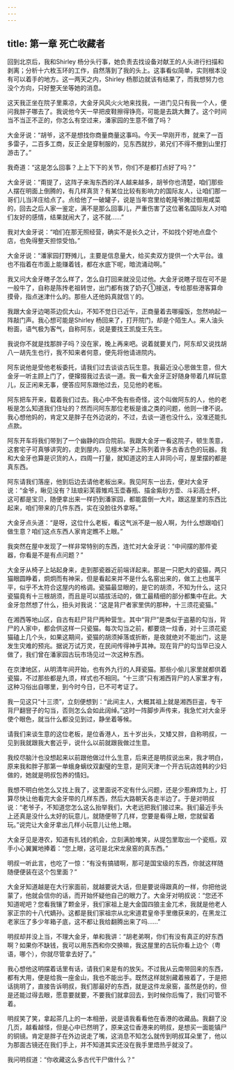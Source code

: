 ```yaml
---
---
---
```

title: 第一章 死亡收藏者
---




回到北京后，我和Shirley 杨分头行事，她负责去找设备对献王的人头进行扫描和剥离；分析十六枚玉环的工作，自然落到了我的头上。这事看似简单，实则根本没有可以着手的地方。这一两天之内，Shirley 杨那边就该有结果了，而我想努力也没个方向，只好整天坐等她的消息。

这天我正坐在院子里乘凉，大金牙风风火火地来找我，一进门见只有我一个人，便问我胖子哪去了。我说他今天一早把皮鞋擦得铮亮，可能是去跳大舞了。这个时间当不当正不正的，你怎么有空过来，潘家园的生意不做了吗？

大金牙说：“胡爷，这不是想找你商量商量这事吗。今天一早刚开市，就来了一百多雷子，二百多工商，反正全是穿制服的，见东西就抄，弟兄们不得不撤到山里打游击了。”

我奇道：“这是怎么回事？上上下下的关节，你们不是都打点好了吗？”

大金牙说：“甭提了，这阵子来淘东西的洋人越来越多，胡爷你也清楚，咱们那些人摆在明面上倒腾的，有几样真货？有某位比较有影响力的国际友人，让咱们那一哥们儿当洋庄给点了。点给他了一破罐子，说是当年宫里给乾隆爷腌过御用咸菜的，回去之后人家一鉴定，满不是那么回事儿，严重伤害了这位著名国际友人对咱们友好的感情，结果就闹大了，这不就……”

我对大金牙说：“咱们在那无照经营，确实不是长久之计，不如找个好地点盘个店，也免得整天担惊受怕。”

大金牙说：“潘家园打野摊儿，主要是信息量大，给买卖双方提供一个大平台。谁也不指着在市面上能赚着钱，都在水底下呢，暗流涌动啊。”

我又问大金牙瞎子怎么样了，怎么自打回来就没见过他。大金牙说瞎子现在可不是一般牛了，自称是陈抟老祖转世，出门都有拨了奶子①接送，专给那些港客算命摸骨，指点迷津什么的。那些人还他妈真就信丫的。

我跟大金牙边喝茶边侃大山，不知不觉日已近午，正商量着去哪撮饭，忽然响起一阵敲门声。我心想可能是Shirley 杨回来了，打开院门，却是个陌生人。来人油头粉面，语气极为客气，自称阿东，说是要找王凯旋王先生。

我说你不就是找那胖子吗？没在家，晚上再来吧。说着就要关门，阿东却又说找胡八一胡先生也行，我不知来者何意，便先将他请进院内。

阿东说他是受他老板委托，请我们过去谈谈古玩生意。我最近没心思做生意，但大金牙一听主顾上门了，便撺掇我过去谈一道。我一看大金牙正好随身带着几样玩意儿，反正闲来无事，便答应阿东跟他过去，见见他的老板。

阿东把车开来，载着我们过去。我心中不免有些奇怪，这个叫做阿东的人，他的老板是怎么知道我们住址的？然而问阿东那位老板是谁之类的问题，他则一律不说。我心想他妈的，肯定又是胖子在外边说的，不过，去谈一道也没什么，没准还能扎点款。

阿东开车将我们带到了一个幽静的四合院前。我跟大金牙一看这院子，顿生羡意，这套宅子可真够讲究的，走到屋内，见檀木架子上陈列着许多古香古色的玩器。我和大金牙也算是识货的人，四周一打量，就知道这的主人非同小可，屋里摆的都是真东西。

阿东请我们落座，他到后边去请他老板出来。我见阿东一出去，便对大金牙说：“金爷，瞅见没有？珐琅彩芙蓉雉鸡玉壶春瓶、描金紫砂方壶、斗彩高士杯，这可都是宝贝，随便拿出来一样扔到潘家园，都能震倒一大片。跟这屋里的东西比起来，咱们带来的几件东西，实在没脸往外拿呀。”

大金牙点头道：“是呀，这位什么老板，看这气派不是一般人啊，为什么想跟咱们做生意？咱们这点东西人家肯定瞧不上眼。”

我突然在屋中发现了一样非常特别的东西，连忙对大金牙说：“中间摆的那件瓷器，你看是不是有点问题？”

大金牙从椅子上站起身来，走到那瓷器近前端详起来。那是一只肥大的瓷猫，两只猫眼圆睁着，炯炯而有神采，但是看起来并不是什么名窑出来的，做工上也属平平，似乎不太符合这屋内的格调。瓷猫最显眼的，是它的胡须，不知为什么，这只瓷猫竟有十三根胡须，而且是可以插拔活动的，做工最精细的部分都集中在此。大金牙忽然想了什么，扭头对我说：“这是背尸者家里供的那种，十三须花瓷猫。”

在湘西等地山区，自古有赶尸背尸两种营生。其中“背尸”是类似于盗墓的勾当，背尸的人家中，都会供这样一只瓷猫。每次勾当之前，都要烧一炷香，对十三须花瓷猫磕上几个头，如果这期间，瓷猫的胡须掉落或折断，是夜就绝对不能出门，这是发生灾难的预兆。据说万试万灵，在民间传得神乎其神。现在背尸的勾当早已没人做了，我们曾在潘家园古玩市场见过一次这种东西。

在京津地区，从明清年间开始，也有外九行的人拜瓷猫。那些小偷儿家里就都供着瓷猫，不过那些都是九须，样式也不相同。“十三须”只有湘西背尸的人家里才有，这种习俗出自哪里，到今时今日，已不可考证了。

我一见这只“十三须”，立刻便想到：“此间主人，大概其祖上就是湘西巨盗，专干背尸翻窨子的勾当，否则怎么会如此阔绰。”这时一阵脚步声传来，我急忙对大金牙使个眼色，就当什么都没见到过，静坐着等候。

请我们来谈生意的这位老板，是位香港人，五十岁出头，又矮又胖，自称明叔，一见到我就跟我大套近乎，说什么以前就跟我做过生意。

我绞尽脑汁也没想起来以前跟他做过什么生意，后来还是明叔说出来，我才明白，原来我和胖子那第一单蛾身螭纹双劙璧的生意，是同天津一个开古玩店姓韩的少妇做的，她就是明叔包养的情妇。

我想不明白他怎么又找上我了，这里面说不定有什么问题，还是少惹麻烦为上，打算尽快让他看完大金牙带的几样东西，然后大路朝天各走半边了。于是对明叔说：“老爷子，不知道您怎么这么抬举我们，大老远把我们接过来。我们最近手头上还真是没什么太好的玩意儿，就随便带了几样，您要是看得上眼，您就留着玩。”说完让大金牙拿出几样小玩意儿让他上眼。

大金牙见是港农，知道有扎钱的机会，立刻满脸堆笑，从提包里取出一个瓷瓶，双手小心翼翼地捧着：“您上眼，这可是北宋龙泉窑的真东西。”

明叔一听此言，也吃了一惊：“有没有搞错啊，那可是国宝级的东西，你就这样随随便便装在这个包里面？”

大金牙知道越是在大行家面前，就越要说大话，但是要说得跟真的一样，你把他说蒙了，他就会信你的话，而开始怀疑他自己的眼力了。大金牙对明叔说：“您还不知道呢吧？您看我镶了颗金牙，我们家祖上是大金国四狼主金兀术，我就是他老人家正宗的十八代嫡孙。这都是我们家祖宗从北宋道君皇帝手里缴获来的，在黑龙江老家压了多少年箱子底，这不都让我给翻腾出来了吗……”

明叔却并没上当，不理大金牙，单和我讲：“胡老弟啊，你们有没有真正的好东西啊？如果你不缺钱，我可以用东西和你交换嘛，我这屋里的古玩你看上边个（粤语，哪个），你就尽管拿去好了。”

我心想他这明摆着话里有话，请我们来是有的放矢。不过我从云南带回来的东西，都有大用，便是给我一座金山，我也不能出手。既然这样就别藏着掖着了，于是把话挑明了，直接告诉明叔，我们那最好的东西，就是这件龙泉窑，虽然是仿的，但是还能过得去眼，愿意要就要，不要我们就拿回去，到时候你后悔了，我们可管不着。

明叔笑了笑，拿起茶几上的一本相册，说是请我看看他在香港的收藏品。我翻了没几页，越看越怪，但是心中已然明了，原来这位香港来的明叔，是想买一面能镇尸的铜镜。肯定是胖子在外边说走了嘴，这消息不知怎么就传到明叔耳朵里了，他以为那面古镜还在我们手上，并不知道其实还没在我手里焐热乎就没了。

我问明叔道：“你收藏这么多古代干尸做什么？”